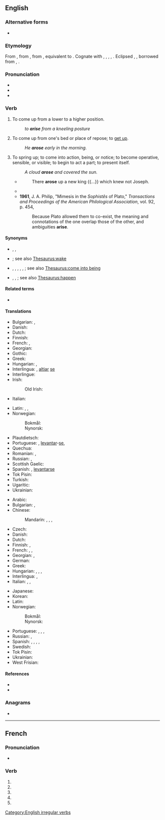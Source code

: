 {{also|ärise|arisé}}
==English==

===Alternative forms===
* {{l|en|arize}} {{qualifier|obsolete}}

===Etymology===
From {{inh|en|enm|arisen}}, from {{inh|en|ang|ārīsan||to arise, get up; rise; spring from, originate; spring up, ascend}}, from {{inh|en|gem-pro|*uzrīsaną||to rise up, arise}}, equivalent to {{prefix|en|a|rise}}. Cognate with {{cog|sco|arise}}, {{m|sco|aryse||to arise, rise up, come into existence}}, {{cog|gml|errīsen||to stand up, arise}}, {{cog|goh|irrīsan||to rise up, fall}}, {{cog|got|𐌿𐍂𐍂𐌴𐌹𐍃𐌰𐌽||to arise}}. Eclipsed {{noncog|enm|sourden}}, {{m|enm|sorden}}, borrowed from {{noncog|fro|sordre}}, {{m|fro|sourdre|t=to arise, originate, fly up}}.

===Pronunciation===
* {{IPA|en|/əˈɹaɪz/}}
* {{audio|en|en-us-arise.ogg|Audio (US)}}
* {{rhymes|en|aɪz}}

===Verb===
{{en-verb|arises|arising|arose|arisen}}

# To come up from a lower to a higher position.
#: ''to '''arise''' from a kneeling posture''
# To come up from one's bed or place of repose; to [[get up]].
#: ''He '''arose''' early in the morning.''
# To spring up; to come into action, being, or notice; to become operative, sensible, or visible; to begin to act a part; to present itself.
#: ''A cloud '''arose''' and covered the sun.''
#* {{RQ:KJV|Exodus|1|8}}
#*: There '''arose''' up a new king {{...}} which knew not Joseph.
#* {{RQ:Milton PL|7|passage=the doubts that in his heart '''arose'''}}
#* '''1961''', J. A. Philip, "Mimesis in the ''Sophistês'' of Plato," ''Transactions and Proceedings of the American Philological Association'', vol. 92, p. 454,
#*: Because Plato allowed them to co-exist, the meaning and connotations of the one overlap those of the other, and ambiguities '''arise'''.

====Synonyms====
* {{sense|come up from a lower positon}} {{l|en|rise}}, {{l|en|spring}}, {{l|en|stand up}}
* {{sense|come up from one's bed}} {{l|en|awaken}}; see also [[Thesaurus:wake]]
* {{sense|spring up; to come into being}} {{l|en|appear}}, {{l|en|emerge}}, {{l|en|originate}}, {{l|en|pop up}} {{qualifier|idiomatic}}, {{l|en|reappear}} {{qualifier|resume existing}}, {{l|en|surface}}; see also [[Thesaurus:come into being]]
* {{sense|spring up; to come into action}} {{l|en|come about}}, {{l|en|come to pass}}, {{l|en|occur}}; see also [[Thesaurus:happen]]

====Related terms====
* {{l|en|arisal}}

====Translations====
{{trans-top|get up, stand up}}
* Bulgarian: {{t+|bg|излизам}}, {{t+|bg|произлизам}}
* Danish: {{t|da|stå op}}
* Dutch: {{t+|nl|opstaan}}
* Finnish: {{t+|fi|nousta}}
* French: {{t+|fr|se lever}}, {{t+|fr|relever|alt=se relever}}
* Georgian: {{t|ka|ადგომა|sc=Geor}}
* Gothic: {{t|got|𐌿𐍂𐍂𐌴𐌹𐍃𐌰𐌽}}
* Greek: {{t+|el|σηκώνομαι}}
* Hungarian: {{t+|hu|felkel}}, {{t+|hu|felemelkedik}}
* Interlingua: {{t|ia|surger}}, [[altiar]] [[se]]
* Interlingue: {{t|ie|levar se}}
* Irish: {{t|ga|éirigh}}
*: Old Irish: {{t|sga|at·reig}}
* Italian: {{t+|it|sorgere}}
{{trans-mid}}
* Latin: {{t+|la|surgo}}, {{t|la|enascor}}, {{t+|la|existo}}
* Norwegian:
*: Bokmål: {{t+|nb|stå opp}}
*: Nynorsk: {{t|nn|stå opp}}
* Plautdietsch: {{t|pdt|oppstonen}}
* Portuguese: {{t+|pt|surgir}}, [[levantar]]-[[se#Portuguese|se]], {{t+|pt|ascender}}
* Quechua: {{t|qu|hatariy}}
* Romanian: {{t+|ro|ridica}}, {{t+|ro|scula}}
* Russian: {{t+|ru|встава́ть|impf}}, {{t+|ru|встать|pf}}
* Scottish Gaelic: {{t|gd|èirich}}
* Spanish: {{t+|es|surgir}}, [[levantar]][[se#Spanish|se]]
* Tok Pisin: {{t|tpi|kamap}}
* Turkish: {{t+|tr|kalkmak}}
* Ugaritic: {{t|uga|𐎖𐎎}}
* Ukrainian: {{t|uk|встава́ти}}
{{trans-bottom}}

{{trans-top|start to exist, originate}}
* Arabic: {{t+|ar|نَهَضَ}}
* Bulgarian: {{t+|bg|възниквам}}, {{t|bg|появявам се}}
* Chinese:
*: Mandarin: {{t+|cmn|起來|sc=Hani}}, {{t+|cmn|起来|tr=qǐlái|sc=Hani}}, {{t+|cmn|產生|sc=Hani}}, {{t+|cmn|产生|tr=chǎnshēng|sc=Hani}}
* Czech: {{t+|cs|vzniknout}}
* Danish: {{t|da|opstå}}
* Dutch: {{t+|nl|ontstaan}}
* Finnish: {{t+|fi|syntyä}}, {{t|fi|saada alkunsa}}
* French: {{t+|fr|surgir}}, {{t+|fr|apparaitre}}, {{t+|fr|naitre}}
* Georgian: {{t|ka|აღმოცენება|sc=Geor}}, {{t|ka|წამოჭრა|sc=Geor}}
* German: {{t+|de|entstehen}}
* Greek: {{t+|el|ανακύπτω}}
* Hungarian: {{t+|hu|fakad}}, {{t+|hu|ered}}, {{t+|hu|származik}}, {{t+|hu|keletkezik}}
* Interlingua: {{t|ia|surger}}, {{t|ia|provenir}}
* Italian: {{t+|it|sorgere}}, {{t+|it|apparire}}, {{t+|it|nascere}}
{{trans-mid}}
* Japanese: {{t+|ja|起こる|tr=おこる, okoru|sc=Jpan}}
* Korean: {{t+|ko|일어나다}}
* Latin: {{t|la|surgere}}
* Norwegian:
*: Bokmål: {{t|nb|oppstå}}
*: Nynorsk: {{t|nn|oppstå}}
* Portuguese: {{t+|pt|surgir}}, {{t+|pt|provir}}, {{t+|pt|aparecer}}, {{t+|pt|nascer}}
* Russian: {{t+|ru|возника́ть|impf}}, {{t+|ru|возни́кнуть|pf}}
* Spanish: {{t+|es|surgir}}, {{t+|es|provenir}}, {{t+|es|aparecer}}, {{t+|es|nacer}}, {{t+|es|dimanar}} {{qualifier|formal}}
* Swedish: {{t+|sv|uppstå}}
* Tok Pisin: {{t|tpi|kamap}}
* Ukrainian: {{t|uk|виника́ти}}
* West Frisian: {{t|fy|ûntstean}}
{{trans-bottom}}

====References====
* {{R:Century 1911}}
* {{R:Webster 1913}}

===Anagrams===
* {{anagrams|en|a=aeirs|Aesir|Aries|ERISA|Resia|aesir|aires|raise|reais|serai}}

[[Category:English irregular verbs]]

----

==French==

===Pronunciation===
* {{homophones|fr|arisent|arises}}

===Verb===
{{head|fr|verb form}}

# {{inflection of|fr|ariser||1|s|pres|ind}}
# {{inflection of|fr|ariser||3|s|pres|ind}}
# {{inflection of|fr|ariser||1|s|pres|sub}}
# {{inflection of|fr|ariser||3|s|pres|sub}}
# {{inflection of|fr|ariser||2|s|imp}}